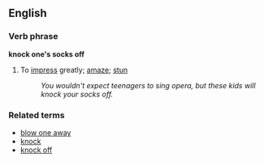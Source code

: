 ==English==

===Verb phrase===
'''knock one's socks off'''

# {{idiom}} To [[impress]] greatly; [[amaze]]; [[stun]]
#:''You wouldn't expect teenagers to sing opera, but these kids will knock your socks off.''

===Related terms===
*[[blow one away]]
*[[knock]]
*[[knock off]]